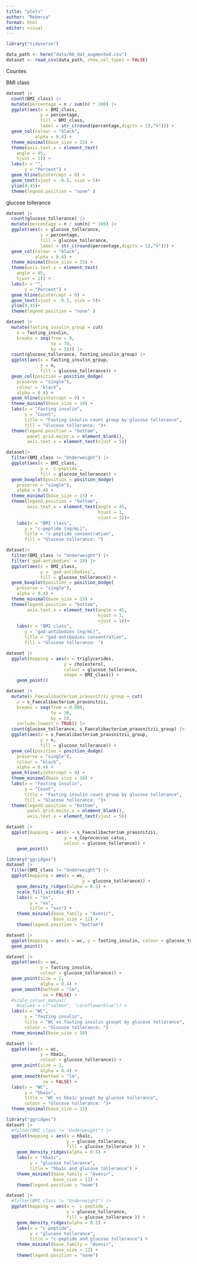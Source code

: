 ```yaml
---
title: "plots"
author: "Rebecca"
format: html
editor: visual
---
```


```r
library("tidyverse")
```

```r
data_path <- here("data/06_dat_augmented.csv")
dataset <- read_csv(data_path, show_col_types = FALSE)
```

Countes

BMI class

```r
dataset |>
  count(BMI_class) |>
  mutate(percentage = n / sum(n) * 100) |>
  ggplot(aes(x = BMI_class,
             y = percentage,
             fill = BMI_class,
             label = str_c(round(percentage,digits = 2),"%"))) +
  geom_col(colour = "black",
           alpha = 0.4) +
  theme_minimal(base_size = 15) +
  theme(axis.text.x = element_text(
    angle = 45,
    hjust = 1)) +
  labs(x = "",
       y = "Percent") +
  geom_hline(yintercept = 0) +
  geom_text(vjust = -0.5, size = 5)+
  ylim(0,45)+
  theme(legend.position = "none" )
```

glucose tollerance

```r
dataset |>
  count(glucose_tollerance) |>
  mutate(percentage = n / sum(n) * 100) |>
  ggplot(aes(x = glucose_tollerance,
             y = percentage,
             fill = glucose_tollerance,
             label = str_c(round(percentage,digits = 2),"%"))) +
  geom_col(colour = "black",
           alpha = 0.4) +
  theme_minimal(base_size = 15) +
  theme(axis.text.x = element_text(
    angle = 45,
    hjust = 1)) +
  labs(x = "",
       y = "Percent") +
  geom_hline(yintercept = 0) +
  geom_text(vjust = -0.5, size = 5)+
  ylim(0,45)+
  theme(legend.position = "none" )
```

```r
dataset |> 
  mutate(fasting_insulin_group = cut(
    x = fasting_insulin,
    breaks = seq(from = 0,
                 to = 70,
                 by = 5))) |> 
  count(glucose_tollerance, fasting_insulin_group) |> 
  ggplot(aes(x = fasting_insulin_group,
             y = n,
             fill = glucose_tollerance)) +
  geom_col(position = position_dodge(
    preserve = "single"),
    colour = "black",
    alpha = 0.4) +
  geom_hline(yintercept = 0) +
  theme_minimal(base_size = 10) +
  labs(x = "Fasting insulin",
       y = "Count",
       title = "Fasting insulin count group by glucose tollerance",
       fill = "Glucose tollerance: ")+
  theme(legend.position = "bottom",
        panel.grid.major.x = element_blank(),
        axis.text.x = element_text(vjust = 5))
```

```r
dataset|>
  filter(BMI_class != "Underweight") |> 
  ggplot(aes(x = BMI_class,
             y = `c-peptide`,
             fill = glucose_tollerance)) +
  geom_boxplot(position = position_dodge(
    preserve = "single"), 
    alpha = 0.4) +
  theme_minimal(base_size = 15) +
  theme(legend.position = "bottom",
        axis.text.x = element_text(angle = 45,
                                   hjust = 1,
                                   vjust = 1))+
    labs(x = "BMI class",
       y = "c-peptide [ng/mL]",
       title = "c-peptide consentration",
       fill = "Glucose tollerance: ")
```

```r
dataset|>
  filter(BMI_class != "Underweight") |> 
  filter(`gad-antibodies` < 20) |> 
  ggplot(aes(x = BMI_class,
             y = `gad-antibodies`,
             fill = glucose_tollerance)) +
  geom_boxplot(position = position_dodge(
    preserve = "single"), 
    alpha = 0.4) +
  theme_minimal(base_size = 15) +
  theme(legend.position = "bottom",
        axis.text.x = element_text(angle = 45,
                                   hjust = 1,
                                   vjust = 1))+
    labs(x = "BMI class",
       y = "gad-antibodies [ng/mL]",
       title = "gad-antibodies consentration",
       fill = "Glucose tollerance: ")
```

```r
dataset |> 
  ggplot(mapping = aes(x = triglycerides,
                      y = cholesterol,
                      colour = glucose_tollerance,
                      shape = BMI_class)) +
    geom_point()
```

```r
dataset |> 
  mutate(s_Faecalibacterium_prausnitzii_group = cut(
    x = s_Faecalibacterium_prausnitzii,
    breaks = seq(from = 0.000,
                 to = 30,
                 by = 5),
    include.lowest = TRUE)) |> 
  count(glucose_tollerance, s_Faecalibacterium_prausnitzii_group) |> 
  ggplot(aes(x = s_Faecalibacterium_prausnitzii_group,
             y = n,
             fill = glucose_tollerance)) +
  geom_col(position = position_dodge(
    preserve = "single"),
    colour = "black",
    alpha = 0.4) +
  geom_hline(yintercept = 0) +
  theme_minimal(base_size = 10) +
  labs(x = "Fasting insulin",
       y = "Count",
       title = "Fasting insulin count group by glucose tollerance",
       fill = "Glucose tollerance: ")+
  theme(legend.position = "bottom",
        panel.grid.major.x = element_blank(),
        axis.text.x = element_text(vjust = 5))
```

```r
dataset |> 
  ggplot(mapping = aes(x = s_Faecalibacterium_prausnitzii,
                      y = s_Coprococcus_catus,
                      colour = glucose_tollerance)) +
    geom_point()
```

```r
library("ggridges")
dataset |> 
  filter(BMI_class != "Underweight") |> 
  ggplot(mapping = aes(x = wc,
                             y = glucose_tollerance)) +
    geom_density_ridges(alpha = 0.5) +
    scale_fill_viridis_d() +
    labs(x = "xx",
         y = "xx",
         title = "xxx") +
    theme_minimal(base_family = "Avenir",
                  base_size = 12) +
    theme(legend.position = "bottom")
```

```r
dataset |> 
  ggplot(mapping = aes(x = wc, y = fasting_insulin, colour = glucose_tollerance )) +
  geom_point()
```

```r

dataset |>
  ggplot(aes(x = wc,
             y = fasting_insulin,
             colour = glucose_tollerance)) +
  geom_point(size = 2,
             alpha = 0.4) +
  geom_smooth(method = "lm",
              se = FALSE) +
  #scale_colour_manual(
    #values = c("salmon", "cornflowerblue")) +
  labs(x = "WC",
       y = "fasting insulin",
       title = "WC vs fasting insulin groupt by glucose tollerance",
       colour = "Glucose tollerance: ")
  theme_minimal(base_size = 10)
```

```r
dataset |>
  ggplot(aes(x = wc,
             y = hba1c,
             colour = glucose_tollerance)) +
  geom_point(size = 2,
             alpha = 0.4) +
  geom_smooth(method = "lm",
              se = FALSE) +
  labs(x = "WC",
       y = "hba1c",
       title = "WC vs hba1c groupt by glucose tollerance",
       colour = "Glucose tollerance: ")+
  theme_minimal(base_size = 12)
```

```r
library("ggridges")
dataset |> 
  #filter(BMI_class != "Underweight") |> 
  ggplot(mapping = aes(x = hba1c,
                       y = glucose_tollerance,
                       fill = glucose_tollerance )) +
    geom_density_ridges(alpha = 0.5) +
    labs(x = "hba1c",
         y = "glucose tollerance",
         title = "hba1c and glucose tollerance") +
    theme_minimal(base_family = "Avenir",
                  base_size = 12) +
    theme(legend.position = "none")
```

```r
dataset |> 
  #filter(BMI_class != "Underweight") |> 
  ggplot(mapping = aes(x = `c-peptide`,
                       y = glucose_tollerance,
                       fill = glucose_tollerance )) +
    geom_density_ridges(alpha = 0.5) +
    labs(x = "c-peptide",
         y = "glucose tollerance",
         title = "c-peptide and glucose tollerance") +
    theme_minimal(base_family = "Avenir",
                  base_size = 12) +
    theme(legend.position = "none")
```
